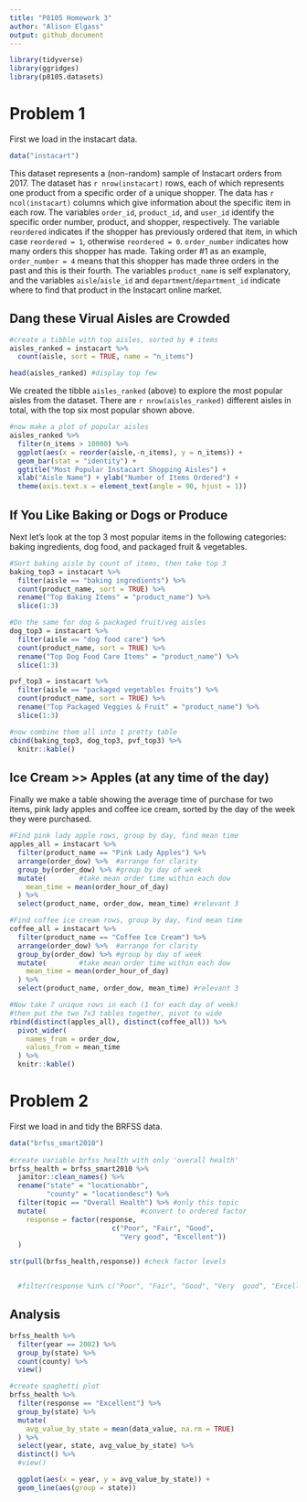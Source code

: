 ```yaml
---
title: "P8105 Homework 3"
author: "Alison Elgass"
output: github_document
---
```


```r
library(tidyverse)
library(ggridges)
library(p8105.datasets)
```

# Problem 1
First we load in the instacart data.
```r
data("instacart")
```

This dataset represents a (non-random) sample of Instacart orders from 2017. The dataset has `r nrow(instacart)` rows, each of which represents one product from a specific order of a unique shopper. The data has `r ncol(instacart)` columns which give information about the specific item in each row. The variables `order_id`, `product_id`, and `user_id` identify the specific order number, product, and shopper, respectively. The variable `reordered` indicates if the shopper has previously ordered that item, in which case `reordered = 1`, otherwise `reordered = 0`. `order_number` indicates how many orders this shopper has made. Taking order #1 as an example, `order_number = 4` means that this shopper has made three orders in the past and this is their fourth. The variables `product_name` is self explanatory, and the variables `aisle`/`aisle_id` and `department`/`department_id` indicate where to find that product in the Instacart online market.  

## Dang these Virual Aisles are Crowded
```r
#create a tibble with top aisles, sorted by # items
aisles_ranked = instacart %>%  
  count(aisle, sort = TRUE, name = "n_items")

head(aisles_ranked) #display top few
```
We created the tibble `aisles_ranked` (above) to explore the most popular aisles from the dataset. There are `r nrow(aisles_ranked)` different aisles in total, with the top six most popular shown above.

```r
#now make a plot of popular aisles
aisles_ranked %>% 
  filter(n_items > 10000) %>% 
  ggplot(aes(x = reorder(aisle,-n_items), y = n_items)) +
  geom_bar(stat = "identity") +
  ggtitle("Most Popular Instacart Shopping Aisles") +
  xlab("Aisle Name") + ylab("Number of Items Ordered") +
  theme(axis.text.x = element_text(angle = 90, hjust = 1))
```

## If You Like Baking or Dogs or Produce

Next let's look at the top 3 most popular items in the following categories: baking ingredients, dog food, and packaged fruit & vegetables.
```r
#Sort baking aisle by count of items, then take top 3
baking_top3 = instacart %>% 
  filter(aisle == "baking ingredients") %>% 
  count(product_name, sort = TRUE) %>% 
  rename("Top Baking Items" = "product_name") %>% 
  slice(1:3)

#Do the same for dog & packaged fruit/veg aisles
dog_top3 = instacart %>% 
  filter(aisle == "dog food care") %>% 
  count(product_name, sort = TRUE) %>% 
  rename("Top Dog Food Care Items" = "product_name") %>% 
  slice(1:3)

pvf_top3 = instacart %>% 
  filter(aisle == "packaged vegetables fruits") %>% 
  count(product_name, sort = TRUE) %>% 
  rename("Top Packaged Veggies & Fruit" = "product_name") %>% 
  slice(1:3)

#now combine them all into 1 pretty table
cbind(baking_top3, dog_top3, pvf_top3) %>% 
  knitr::kable()

```

## Ice Cream >> Apples (at any time of the day)

Finally we make a table showing the average time of purchase for two items, pink lady apples and coffee ice cream, sorted by the day of the week they were purchased.
```r
#Find pink lady apple rows, group by day, find mean time
apples_all = instacart %>% 
  filter(product_name == "Pink Lady Apples") %>% 
  arrange(order_dow) %>%  #arrange for clarity
  group_by(order_dow) %>% #group by day of week
  mutate(        #take mean order time within each dow
    mean_time = mean(order_hour_of_day)
  ) %>% 
  select(product_name, order_dow, mean_time) #relevant 3

#Find coffee ice cream rows, group by day, find mean time
coffee_all = instacart %>% 
  filter(product_name == "Coffee Ice Cream") %>% 
  arrange(order_dow) %>%  #arrange for clarity
  group_by(order_dow) %>% #group by day of week
  mutate(        #take mean order time within each dow
    mean_time = mean(order_hour_of_day)
  ) %>% 
  select(product_name, order_dow, mean_time) #relevant 3

#Now take 7 unique rows in each (1 for each day of week)
#then put the two 7x3 tables together, pivot to wide
rbind(distinct(apples_all), distinct(coffee_all)) %>% 
  pivot_wider(
    names_from = order_dow,
    values_from = mean_time
  ) %>% 
  knitr::kable()

```

# Problem 2
First we load in and tidy the BRFSS data.
```r
data("brfss_smart2010")
  
#create variable brfss_health with only 'overall health'
brfss_health = brfss_smart2010 %>% 
  janitor::clean_names() %>%
  rename("state" = "locationabbr",
         "county" = "locationdesc") %>% 
  filter(topic == "Overall Health") %>% #only this topic 
  mutate(                       #convert to ordered factor
    response = factor(response, 
                         c("Poor", "Fair", "Good",
                           "Very good", "Excellent"))
  )

str(pull(brfss_health,response)) #check factor levels


  #filter(response %in% c("Poor", "Fair", "Good", "Very  good", "Excellent"))

```

## Analysis
```r
brfss_health %>% 
  filter(year == 2002) %>% 
  group_by(state) %>% 
  count(county) %>% 
  view()

#create spaghetti plot
brfss_health %>% 
  filter(response == "Excellent") %>% 
  group_by(state) %>% 
  mutate(
    avg_value_by_state = mean(data_value, na.rm = TRUE)
  ) %>% 
  select(year, state, avg_value_by_state) %>%
  distinct() %>% 
  #view()

  ggplot(aes(x = year, y = avg_value_by_state)) + 
  geom_line(aes(group = state))


```






